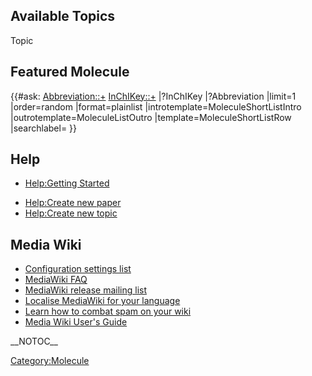 == Available Topics ==
<categorytree mode="pages" depth="3" hideroot="on" hideprefix="categories">Topic</categorytree>

== Featured Molecule ==
{{#ask: [[Category:Molecule]] [[Abbreviation::+]] [[InChIKey::+]] 
|?InChIKey 
|?Abbreviation 
|limit=1 
|order=random 
|format=plainlist 
|introtemplate=MoleculeShortListIntro 
|outrotemplate=MoleculeListOutro 
|template=MoleculeShortListRow
|searchlabel= }}

== Help ==

* [[Help:Getting Started]]

* [[Help:Create new paper]]
* [[Help:Create new topic]]

== Media Wiki ==
*[[mediawikiwiki:Special:MyLanguage/Manual:Configuration_settings|Configuration settings list]]
*[[mediawikiwiki:Special:MyLanguage/Manual:FAQ|MediaWiki FAQ]]
*[https://lists.wikimedia.org/postorius/lists/mediawiki-announce.lists.wikimedia.org/ MediaWiki release mailing list]
*[[mediawikiwiki:Special:MyLanguage/Localisation#Translation_resources|Localise MediaWiki for your language]]
*[[mediawikiwiki:Special:MyLanguage/Manual:Combating_spam|Learn how to combat spam on your wiki]]
* [[mediawikiwiki:Special:MyLanguage/Help:Contents|Media Wiki User's Guide]]
__NOTOC__